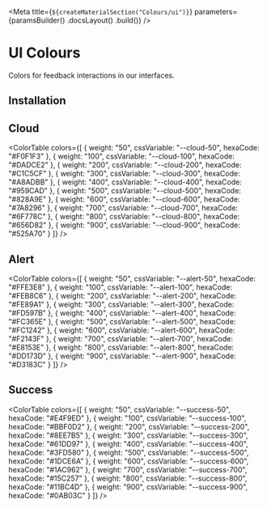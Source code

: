 
<Meta
    title={`${createMaterialSection("Colours/ui")}`}
    parameters={paramsBuilder()
        .docsLayout(<MaterialsLayout sourcePath="/packages/foundation/src" />)
        .build()}
/>

# UI Colours

Colors for feedback interactions in our interfaces.

## Installation

<Installation />

## Cloud

<ColorTable
    colors={[
        { weight: "50", cssVariable: "--cloud-50", hexaCode: "#F0F1F3" },
        { weight: "100", cssVariable: "--cloud-100", hexaCode: "#DADCE2" },
        { weight: "200", cssVariable: "--cloud-200", hexaCode: "#C1C5CF" },
        { weight: "300", cssVariable: "--cloud-300", hexaCode: "#A8ADBB" },
        { weight: "400", cssVariable: "--cloud-400", hexaCode: "#959CAD" },
        { weight: "500", cssVariable: "--cloud-500", hexaCode: "#828A9E" },
        { weight: "600", cssVariable: "--cloud-600", hexaCode: "#7A8296" },
        { weight: "700", cssVariable: "--cloud-700", hexaCode: "#6F778C" },
        { weight: "800", cssVariable: "--cloud-800", hexaCode: "#656D82" },
        { weight: "900", cssVariable: "--cloud-900", hexaCode: "#525A70" }
    ]}
/>

## Alert

<ColorTable
    colors={[
        { weight: "50", cssVariable: "--alert-50", hexaCode: "#FFE3E8" },
        { weight: "100", cssVariable: "--alert-100", hexaCode: "#FEB8C6" },
        { weight: "200", cssVariable: "--alert-200", hexaCode: "#FE89A1" },
        { weight: "300", cssVariable: "--alert-300", hexaCode: "#FD597B" },
        { weight: "400", cssVariable: "--alert-400", hexaCode: "#FC365E" },
        { weight: "500", cssVariable: "--alert-500", hexaCode: "#FC1242" },
        { weight: "600", cssVariable: "--alert-600", hexaCode: "#F2143F" },
        { weight: "700", cssVariable: "--alert-700", hexaCode: "#E8153E" },
        { weight: "800", cssVariable: "--alert-800", hexaCode: "#DD173D" },
        { weight: "900", cssVariable: "--alert-900", hexaCode: "#D3183C" }
    ]}
/>

## Success

<ColorTable
    colors={[
        { weight: "50", cssVariable: "--success-50", hexaCode: "#E4F9ED" },
        { weight: "100", cssVariable: "--success-100", hexaCode: "#BBF0D2" },
        { weight: "200", cssVariable: "--success-200", hexaCode: "#8EE7B5" },
        { weight: "300", cssVariable: "--success-300", hexaCode: "#61DD97" },
        { weight: "400", cssVariable: "--success-400", hexaCode: "#3FD580" },
        { weight: "500", cssVariable: "--success-500", hexaCode: "#1DCE6A" },
        { weight: "600", cssVariable: "--success-600", hexaCode: "#1AC962" },
        { weight: "700", cssVariable: "--success-700", hexaCode: "#15C257" },
        { weight: "800", cssVariable: "--success-800", hexaCode: "#11BC4D" },
        { weight: "900", cssVariable: "--success-900", hexaCode: "#0AB03C" }
    ]}
/>
